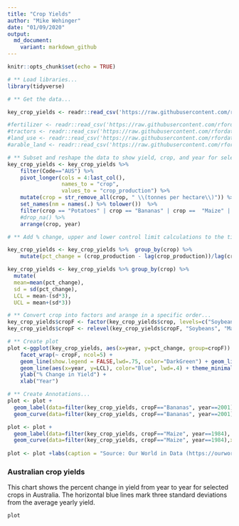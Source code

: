 ```yaml
---
title: "Crop Yields"
author: "Mike Wehinger"
date: "01/09/2020"
output:
  md_document:
    variant: markdown_github
---
```


```r
knitr::opts_chunk$set(echo = TRUE)

# ** Load libraries...
library(tidyverse)

# ** Get the data...

key_crop_yields <- readr::read_csv('https://raw.githubusercontent.com/rfordatascience/tidytuesday/master/data/2020/2020-09-01/key_crop_yields.csv')

#fertilizer <- readr::read_csv('https://raw.githubusercontent.com/rfordatascience/tidytuesday/master/data/2020/2020-09-01/cereal_crop_yield_vs_fertilizer_application.csv')
#tractors <- readr::read_csv('https://raw.githubusercontent.com/rfordatascience/tidytuesday/master/data/2020/2020-09-01/cereal_yields_vs_tractor_inputs_in_agriculture.csv')
#land_use <- readr::read_csv('https://raw.githubusercontent.com/rfordatascience/tidytuesday/master/data/2020/2020-09-01/land_use_vs_yield_change_in_cereal_production.csv')
#arable_land <- readr::read_csv('https://raw.githubusercontent.com/rfordatascience/tidytuesday/master/data/2020/2020-09-01/arable_land_pin.csv')

# ** Subset and reshape the data to show yield, crop, and year for selected Australian crops...
key_crop_yields <- key_crop_yields %>% 
    filter(Code=="AUS") %>% 
    pivot_longer(cols = 4:last_col(),
                 names_to = "crop", 
                 values_to = "crop_production") %>% 
    mutate(crop = str_remove_all(crop, " \\(tonnes per hectare\\)")) %>% 
    set_names(nm = names(.) %>% tolower())  %>% 
    filter(crop == "Potatoes" | crop == "Bananas" | crop ==  "Maize" | crop ==  "Rice" | crop ==  "Soybeans") %>%
    #drop_na() %>% 
    arrange(crop, year)

# ** Add % change, upper and lower control limit calculations to the tibble... 

key_crop_yields <- key_crop_yields %>%  group_by(crop) %>%
    mutate(pct_change = (crop_production - lag(crop_production))/lag(crop_production)*100) %>% filter(year > 1961)

key_crop_yields <- key_crop_yields %>% group_by(crop) %>%
  mutate(
  mean=mean(pct_change), 
  sd = sd(pct_change), 
  LCL = mean-(sd*3), 
  UCL = mean+(sd*3))

# ** Convert crop into factors and arange in a specific order...
key_crop_yields$cropF <- factor(key_crop_yields$crop, levels=c("Soybeans", "Maize", "Rice", "Bananas", "Potatoes"))
key_crop_yields$cropF <- relevel(key_crop_yields$cropF, "Soybeans", "Maize", "Rice", "Bananas", "Potatoes")

# ** Create plot
plot <-ggplot(key_crop_yields, aes(x=year, y=pct_change, group=cropF)) +
    facet_wrap(~ cropF, ncol=5) +
    geom_line(show.legend = FALSE,lwd=.75, color="DarkGreen") + geom_line(aes(x=year, y=UCL), color="Blue", lwd=.4)+
    geom_line(aes(x=year, y=LCL), color="Blue", lwd=.4) + theme_minimal() + theme(axis.text.x = element_text(angle = 90))+ 
    ylab("% Change in Yield") + 
    xlab("Year")

# ** Create Annotations...
plot <- plot + 
  geom_label(data=filter(key_crop_yields, cropF=="Bananas", year==2001), size=3, label=paste("Year: 2001", "\n", "Yield: 59.7%"),nudge_x=-15, nudge_y = 16)+
  geom_curve(data=filter(key_crop_yields, cropF=="Bananas", year==2001),x = 1985, y = 68, xend=1999, yend=60,curvature = .5, color="burlywood", lwd=.5, arrow = arrow(length = unit(1, "mm")))

plot <- plot + 
  geom_label(data=filter(key_crop_yields, cropF=="Maize", year==1984), size=3, label=paste("Year: 1984", "\n", "Yield: 60.7%"),nudge_x=15, nudge_y = 16) + 
  geom_curve(data=filter(key_crop_yields, cropF=="Maize", year==1984),x = 2000, y = 68, xend=1985, yend=61,curvature = -.5, color="burlywood", lwd=.5, arrow = arrow(length = unit(1, "mm")))
  
plot <- plot +labs(caption = "Source: Our World in Data (https://ourworldindata.org/crop-yields)")

```

### Australian crop yields
This chart shows the percent change in yield from year to year for selected crops in Australia. The horizontal blue lines mark three standard deviations from the average yearly yield.  
```r
plot
```
